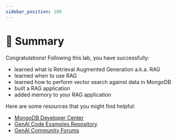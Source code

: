 ```yaml
---
sidebar_position: 100
---
```


# 🎯 Summary

Congratulations! Following this lab, you have successfully:
* learned what is Retrieval Augmented Generation a.k.a. RAG
* learned when to use RAG
* learned how to perform vector search against data in MongoDB
* built a RAG application
* added memory to your RAG application

Here are some resources that you might find helpful:
* [MongoDB Developer Center](https://mongodb.com/developer/?utm_campaign=devrel&utm_source=workshop&utm_medium=cta&utm_content=ai_rag_workshop&utm_term=apoorva_joshi)
* [GenAI Code Examples Repository](https://github.com/mongodb-developer/GenAI-Showcase)
* [GenAI Community Forums](https://www.mongodb.com/community/forums/c/generative-ai/162/?utm_campaign=devrel&utm_source=workshop&utm_medium=cta&utm_content=ai_rag_workshop&utm_term=apoorva_joshi)
